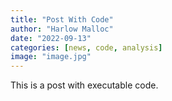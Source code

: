 ```yaml
---
title: "Post With Code"
author: "Harlow Malloc"
date: "2022-09-13"
categories: [news, code, analysis]
image: "image.jpg"
---
```


This is a post with executable code.
